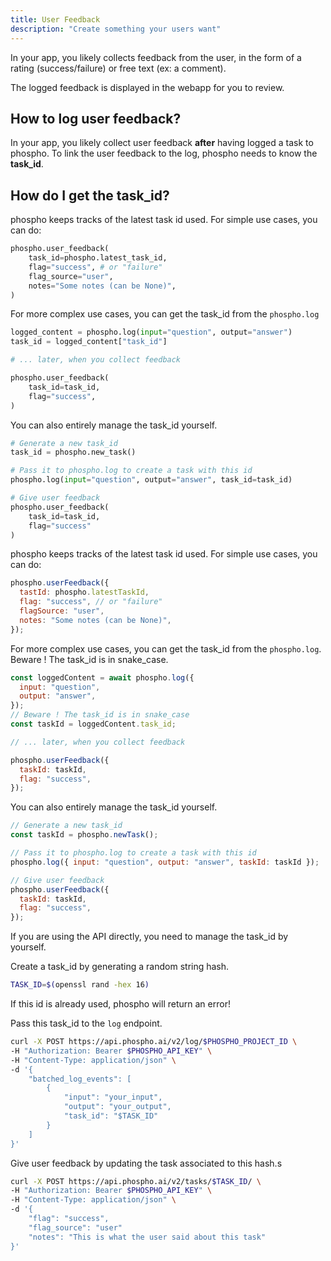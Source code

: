 ```yaml
---
title: User Feedback
description: "Create something your users want"
---
```


In your app, you likely collects feedback from the user, in the form of a rating (success/failure) or free text (ex: a comment).

The logged feedback is displayed in the webapp for you to review.

## How to log user feedback?

In your app, you likely collect user feedback **after** having logged a task to phospho. To link the user feedback to the log, phospho needs to know the **task_id**.

## How do I get the task_id?

<Tabs>
<Tab title="Python" icon="python">

phospho keeps tracks of the latest task id used. For simple use cases, you can do:

```python
phospho.user_feedback(
    task_id=phospho.latest_task_id,
    flag="success", # or "failure"
    flag_source="user",
    notes="Some notes (can be None)",
)
```

For more complex use cases, you can get the task_id from the `phospho.log`

```python
logged_content = phospho.log(input="question", output="answer")
task_id = logged_content["task_id"]

# ... later, when you collect feedback

phospho.user_feedback(
    task_id=task_id,
    flag="success",
)
```

You can also entirely manage the task_id yourself.

```python
# Generate a new task_id
task_id = phospho.new_task()

# Pass it to phospho.log to create a task with this id
phospho.log(input="question", output="answer", task_id=task_id)

# Give user feedback
phospho.user_feedback(
    task_id=task_id,
    flag="success"
)
```

</Tab>

<Tab title="Javascript/Typescript" icon="js">

phospho keeps tracks of the latest task id used. For simple use cases, you can do:

```javascript
phospho.userFeedback({
  tastId: phospho.latestTaskId,
  flag: "success", // or "failure"
  flagSource: "user",
  notes: "Some notes (can be None)",
});
```

For more complex use cases, you can get the task_id from the `phospho.log`. Beware ! The task_id is in snake_case.

```javascript
const loggedContent = await phospho.log({
  input: "question",
  output: "answer",
});
// Beware ! The task_id is in snake_case
const taskId = loggedContent.task_id;

// ... later, when you collect feedback

phospho.userFeedback({
  taskId: taskId,
  flag: "success",
});
```

You can also entirely manage the task_id yourself.

```javascript
// Generate a new task_id
const taskId = phospho.newTask();

// Pass it to phospho.log to create a task with this id
phospho.log({ input: "question", output: "answer", taskId: taskId });

// Give user feedback
phospho.userFeedback({
  taskId: taskId,
  flag: "success",
});
```

</Tab>

<Tab title="API" icon="webhook">

If you are using the API directly, you need to manage the task_id by yourself.

Create a task_id by generating a random string hash.

```bash
TASK_ID=$(openssl rand -hex 16)
```

<Warning>If this id is already used, phospho will return an error!</Warning>

Pass this task_id to the `log` endpoint.

```bash
curl -X POST https://api.phospho.ai/v2/log/$PHOSPHO_PROJECT_ID \
-H "Authorization: Bearer $PHOSPHO_API_KEY" \
-H "Content-Type: application/json" \
-d '{
    "batched_log_events": [
        {
            "input": "your_input",
            "output": "your_output",
            "task_id": "$TASK_ID"
        }
    ]
}'
```

Give user feedback by updating the task associated to this hash.s

```bash
curl -X POST https://api.phospho.ai/v2/tasks/$TASK_ID/ \
-H "Authorization: Bearer $PHOSPHO_API_KEY" \
-H "Content-Type: application/json" \
-d '{
    "flag": "success",
    "flag_source": "user"
    "notes": "This is what the user said about this task"
}'
```

</Tab>
</Tabs>
